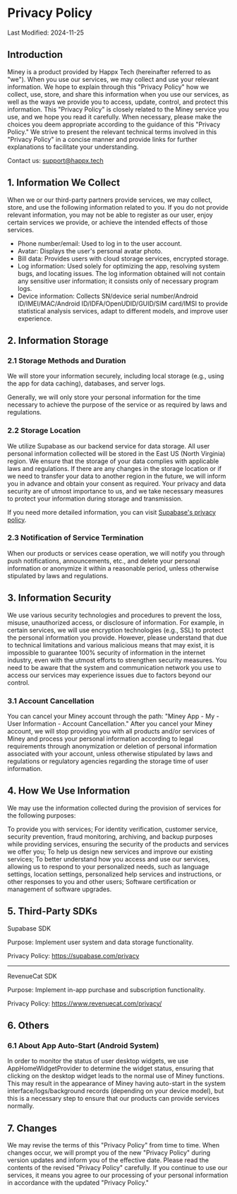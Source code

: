 # Privacy Policy

Last Modified: 2024-11-25

## Introduction
Miney is a product provided by Happx Tech (hereinafter referred to as "we"). When you use our services, we may collect and use your relevant information. We hope to explain through this "Privacy Policy" how we collect, use, store, and share this information when you use our services, as well as the ways we provide you to access, update, control, and protect this information. This "Privacy Policy" is closely related to the Miney service you use, and we hope you read it carefully. When necessary, please make the choices you deem appropriate according to the guidance of this "Privacy Policy." We strive to present the relevant technical terms involved in this "Privacy Policy" in a concise manner and provide links for further explanations to facilitate your understanding.

Contact us: support@happx.tech

## 1. Information We Collect
When we or our third-party partners provide services, we may collect, store, and use the following information related to you. If you do not provide relevant information, you may not be able to register as our user, enjoy certain services we provide, or achieve the intended effects of those services.

- Phone number/email: Used to log in to the user account.
- Avatar: Displays the user's personal avatar photo.
- Bill data: Provides users with cloud storage services, encrypted storage.
- Log information: Used solely for optimizing the app, resolving system bugs, and locating issues. The log information obtained will not contain any sensitive user information; it consists only of necessary program logs.
- Device information: Collects SN/device serial number/Android ID/IMEI/MAC/Android ID/IDFA/OpenUDID/GUID/SIM card/IMSI to provide statistical analysis services, adapt to different models, and improve user experience.

## 2. Information Storage
### 2.1 Storage Methods and Duration
We will store your information securely, including local storage (e.g., using the app for data caching), databases, and server logs.

Generally, we will only store your personal information for the time necessary to achieve the purpose of the service or as required by laws and regulations.

### 2.2 Storage Location
We utilize Supabase as our backend service for data storage. All user personal information collected will be stored in the East US (North Virginia) region. We ensure that the storage of your data complies with applicable laws and regulations. If there are any changes in the storage location or if we need to transfer your data to another region in the future, we will inform you in advance and obtain your consent as required. Your privacy and data security are of utmost importance to us, and we take necessary measures to protect your information during storage and transmission.

If you need more detailed information, you can visit [Supabase's privacy policy](https://supabase.com/privacy).

### 2.3 Notification of Service Termination
When our products or services cease operation, we will notify you through push notifications, announcements, etc., and delete your personal information or anonymize it within a reasonable period, unless otherwise stipulated by laws and regulations.

## 3. Information Security
We use various security technologies and procedures to prevent the loss, misuse, unauthorized access, or disclosure of information. For example, in certain services, we will use encryption technologies (e.g., SSL) to protect the personal information you provide. However, please understand that due to technical limitations and various malicious means that may exist, it is impossible to guarantee 100% security of information in the internet industry, even with the utmost efforts to strengthen security measures. You need to be aware that the system and communication network you use to access our services may experience issues due to factors beyond our control.

### 3.1 Account Cancellation
You can cancel your Miney account through the path: "Miney App - My - User Information - Account Cancellation." After you cancel your Miney account, we will stop providing you with all products and/or services of Miney and process your personal information according to legal requirements through anonymization or deletion of personal information associated with your account, unless otherwise stipulated by laws and regulations or regulatory agencies regarding the storage time of user information.

## 4. How We Use Information
We may use the information collected during the provision of services for the following purposes:

To provide you with services;
For identity verification, customer service, security prevention, fraud monitoring, archiving, and backup purposes while providing services, ensuring the security of the products and services we offer you;
To help us design new services and improve our existing services;
To better understand how you access and use our services, allowing us to respond to your personalized needs, such as language settings, location settings, personalized help services and instructions, or other responses to you and other users;
Software certification or management of software upgrades.

## 5. Third-Party SDKs

Supabase SDK 

Purpose: Implement user system and data storage functionality.

Privacy Policy: https://supabase.com/privacy

----

RevenueCat SDK

Purpose: Implement in-app purchase and subscription functionality.

Privacy Policy: https://www.revenuecat.com/privacy/

## 6. Others

### 6.1 About App Auto-Start (Android System)
In order to monitor the status of user desktop widgets, we use AppHomeWidgetProvider to determine the widget status, ensuring that clicking on the desktop widget leads to the normal use of Miney functions. This may result in the appearance of Miney having auto-start in the system interface/logs/background records (depending on your device model), but this is a necessary step to ensure that our products can provide services normally.

## 7. Changes
We may revise the terms of this "Privacy Policy" from time to time. When changes occur, we will prompt you of the new "Privacy Policy" during version updates and inform you of the effective date. Please read the contents of the revised "Privacy Policy" carefully. If you continue to use our services, it means you agree to our processing of your personal information in accordance with the updated "Privacy Policy."